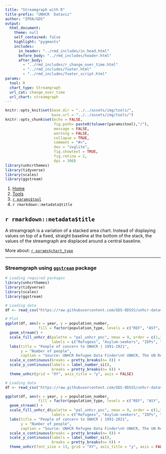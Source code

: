 ```yaml
---
title: "Streamgraph with R"
title-prefix: "UNHCR  Dataviz"
author: "IPDA/GDS"
output:
  html_document:
    theme: null
    self_contained: false
    highlight: "pygments"
    includes:
      in_header: "../rmd_includes/in_head.html"
      before_body: "../rmd_includes/header.html"
      after_body:
        - "../rmd_includes/r_change_over_time.html"
        - "../rmd_includes/footer.html"
        - "../rmd_includes/footer_script.html"
params:
  tool: R
  chart_type: Streamgraph
  url_cat: change_over_time
  url_chart: streamgraph
---
```


```r
knitr::opts_knit$set(base.dir = "../../assets/img/tools/",
                     base.url = "../../assets/img/tools/")
knitr::opts_chunk$set(echo = FALSE,
                      fig.path= paste0(tolower(params$tool),"/"),
                      message = FALSE,
                      warning = FALSE,
                      collapse = TRUE,
                      comment = "#>",
                      dev = "svglite",
                      fig.showtext = TRUE,
                      fig.retina = 2,
                      dpi = 300)
library(unhcrthemes)
library(tidyverse)
library(scales)
library(ggstream)
```

<main id="tools" class="container mt-5">

<!-- Breadcrumb is filled automatically with the text from Title and Tool parameter in YAML --> 
<nav aria-label="breadcrumb">
    <ol class="breadcrumb">
        <li class="breadcrumb-item"><a href="../../">Home</a></li>
        <li class="breadcrumb-item"><a href="../">Tools</a></li>
        <li class="breadcrumb-item"><a href="../`r tolower(params$tool)`/">`r params$tool`</a></li>
        <li class="breadcrumb-item active" aria-current="page">`r rmarkdown::metadata$title`</li>
    </ol>
</nav>

<!-- Intro header --> 
<div class="my-5 text-center">

## `r rmarkdown::metadata$title`

<div class="row justify-content-center">
<div class="col-lg-8">

<!-- Only text to change below, the rest comes from the YAML --> 
A streamgraph is a variation of a stacked area chart. Instead of displaying values on top of a fixed, straight baseline at the bottom of the stack, the values of the streamgraph are displaced around a central baseline.

More about: <a href="../../chart_gallery/`r params$url_cat`.html#`r params$url_chart`">`r params$chart_type`</a>

</div>
</div>
</div>


----

<!-- Beginning of section, should be preceded by hr (----) --> 
<section class="my-5">

### Streamgraph using [`ggstream`](https://github.com/davidsjoberg/ggstream) package

<div class="row">

<!-- First column for large screen --> 
<div class="col-lg-6">

```r
# Loading required packages
library(unhcrthemes)
library(tidyverse)
library(scales)
library(ggstream)

# Loading data
df <- read_csv("https://raw.githubusercontent.com/GDS-ODSSS/unhcr-dataviz-platform/master/data/change_over_time/streamgraph.csv")

# Plot
ggplot(df, aes(x = year, y = population_number,
               fill = factor(population_type, levels = c("REF", "ASY", "IDP", "STA", "OOC", "VDA")))) +
  geom_stream() +
  scale_fill_unhcr_d(palette = "pal_unhcr_poc", nmax = 9, order = c(1,3:5, 8:9),
                     labels = c("Refugees", "Asylum-seekers", "IDPs", "Stateless persons", "Others of concern", "Venezuelans displaced abroad")) +
  labs(title = "People of concern to UNHCR | 1991-2021",
       y = "Number of people",
       caption = "Source: UNHCR Refugee Data Finder\n© UNHCR, The UN Refugee Agency") +
  scale_x_continuous(breaks = pretty_breaks(n= 8)) +
  scale_y_continuous(labels = label_number_si(),
                     breaks = pretty_breaks(n= 6)) +
  theme_unhcr(grid = "XY", axis_title = "y", axis = FALSE)
```

</div>
<!-- End First column --->

<!-- Second column for large screen --> 
<div class="col-lg-6">


```r
# Loading data
df <- read_csv("https://raw.githubusercontent.com/GDS-ODSSS/unhcr-dataviz-platform/master/data/change_over_time/streamgraph.csv")

ggplot(df, aes(x = year, y = population_number,
               fill = factor(population_type, levels = c("REF", "ASY", "IDP", "STA", "OOC", "VDA")))) +
  geom_stream() +
  scale_fill_unhcr_d(palette = "pal_unhcr_poc", nmax = 9, order = c(1,3:5, 8:9),
                     labels = c("Refugees", "Asylum-seekers", "IDPs", "Stateless persons", "Others of concern", "Venezuelans displaced abroad")) +
  labs(title = "People of concern to UNHCR | 1991-2021",
       y = "Number of people",
       caption = "Source: UNHCR Refugee Data Finder\n© UNHCR, The UN Refugee Agency") +
  scale_x_continuous(breaks = pretty_breaks(n= 8)) +
  scale_y_continuous(labels = label_number_si(),
                     breaks = pretty_breaks(n= 6)) +
  theme_unhcr(font_size = 13, grid = "XY", axis_title = "y", axis = FALSE)
```

</div>
<!-- End Second column --->

</div>
</section>
<!-- End of section --->

<!-- To add sections just copy the whole code between the above section tag --->

</main>
